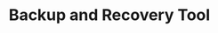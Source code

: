 ---
title: Backup and Recovery Tool
#productStub: true
directoryDefaults:
description: "EDB Backup and Recovery Tool Version 2.6 Documentation and release notes. A tool to manage and configure PostgreSQL backups and disaster recovery."
navigation:
  - "#Getting Started"
  - bart_inst
  - bart_qs_7
  - bart_qs_8
  - "#Guides"
  - bart_user
  - bart_ref
#legacyRedirectsGenerated:
  # This list is generated by a script. If you need add entries, use the `legacyRedirects` key.
  - "/edb-docs/p/edb-backup-and-recovery-tool/2.6"
---